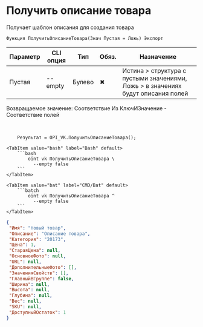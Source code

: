 ﻿---
sidebar_position: 8
---


# Получить описание товара
 Получает шаблон описания для создания товара



`Функция ПолучитьОписаниеТовара(Знач Пустая = Ложь) Экспорт`

  | Параметр | CLI опция | Тип | Обяз. | Назначение |
  |-|-|-|-|-|
  | Пустая | --empty | Булево | &#x2716; | Истина > структура с пустыми значениями, Ложь > в значениях будут описания полей |

  
  Возвращаемое значение:   Соответствие Из КлючИЗначение - Соответствие полей

<br/>




```bsl title="Пример использования для 1С:Предприятие/OneScript"
    Результат = OPI_VK.ПолучитьОписаниеТовара();
```
    

 <Tabs>
  
    <TabItem value="bash" label="Bash" default>
        ```bash
            oint vk ПолучитьОписаниеТовара \
              --empty false
        ```
    </TabItem>
  
    <TabItem value="bat" label="CMD/Bat" default>
        ```batch
            oint vk ПолучитьОписаниеТовара ^
              --empty false
        ```
    </TabItem>
</Tabs>


```json title="Результат"
{
 "Имя": "Новый товар",
 "Описание": "Описание товара",
 "Категория": "20173",
 "Цена": 1,
 "СтараяЦена": null,
 "ОсновноеФото": null,
 "URL": null,
 "ДополнительныеФото": [],
 "ЗначенияСвойств": [],
 "ГлавныйВГруппе": false,
 "Ширина": null,
 "Высота": null,
 "Глубина": null,
 "Вес": null,
 "SKU": null,
 "ДоступныйОстаток": 1
}
```
